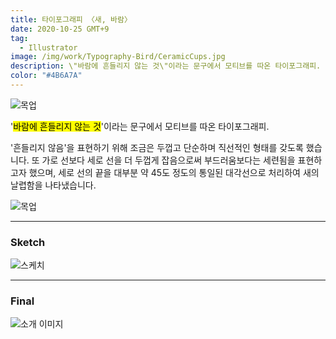 ```yaml
---
title: 타이포그래피 〈새, 바람〉
date: 2020-10-25 GMT+9
tag:
  - Illustrator
image: /img/work/Typography-Bird/CeramicCups.jpg
description: \"바람에 흔들리지 않는 것\"이라는 문구에서 모티브를 따온 타이포그래피.
color: "#4B6A7A"
---
```


![목업](/img/work/Typography-Bird/CeramicCups.jpg)

'<mark>바람에 흔들리지 않는 것</mark>'이라는 문구에서 모티브를 따온 타이포그래피.

'흔들리지 않음'을 표현하기 위해 조금은 두껍고 단순하며 직선적인 형태를 갖도록 했습니다. 또 가로 선보다 세로 선을 더 두껍게 잡음으로써 부드러움보다는 세련됨을 표현하고자 했으며, 세로 선의 끝을 대부분 약 45도 정도의 통일된 대각선으로 처리하여 새의 날렵함을 나타냈습니다.

![목업](/img/work/Typography-Bird/LetterCurvedPaper.jpg)

---

### Sketch

![스케치](/img/work/Typography-Bird/sketch.jpg)

---

### Final

![소개 이미지](/img/work/Typography-Bird/main.jpg)
